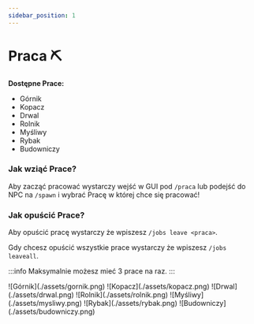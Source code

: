 ```yaml
---
sidebar_position: 1
---
```



# Praca ⛏️

**Dostępne Prace:**

- Górnik
- Kopacz
- Drwal
- Rolnik
- Myśliwy
- Rybak
- Budowniczy

### Jak wziąć Prace?

Aby zacząć pracować wystarczy wejść w GUI pod `/praca` lub podejść do NPC na `/spawn` i wybrać Pracę w której chce się pracować!

### Jak opuścić Prace?

Aby opuścić pracę wystarczy że wpiszesz `/jobs leave <praca>`.

Gdy chcesz opuścić wszystkie prace wystarczy że wpiszesz `/jobs leaveall`.

:::info
Maksymalnie możesz mieć 3 prace na raz.
:::

<Tabs>
  <TabItem value="gornik" label="Górnik" default>
    ![Górnik](./assets/gornik.png)
  </TabItem>
  <TabItem value="kopacz" label="Kopacz">
    ![Kopacz](./assets/kopacz.png)
  </TabItem>
  <TabItem value="drwal" label="Drwal">
    ![Drwal](./assets/drwal.png)
  </TabItem>
  <TabItem value="rolnik" label="Rolnik">
    ![Rolnik](./assets/rolnik.png)
  </TabItem>
  <TabItem value="mysliwy" label="Myśliwy">
    ![Myśliwy](./assets/mysliwy.png)
  </TabItem>
  <TabItem value="rybak" label="Rybak">
    ![Rybak](./assets/rybak.png)
  </TabItem>
  <TabItem value="budowniczy" label="Budowniczy">
    ![Budowniczy](./assets/budowniczy.png)
  </TabItem>
</Tabs>
